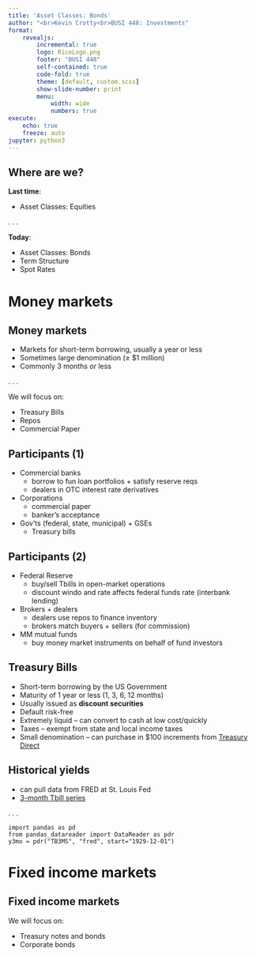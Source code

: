 ```yaml
---
title: 'Asset Classes: Bonds'
author: "<br>Kevin Crotty<br>BUSI 448: Investments"
format: 
    revealjs:
        incremental: true
        logo: RiceLogo.png
        footer: "BUSI 448"
        self-contained: true
        code-fold: true
        theme: [default, custom.scss]
        show-slide-number: print
        menu: 
            width: wide
            numbers: true             
execute:
    echo: true
    freeze: auto
jupyter: python3
---
```



## Where are we?
**Last time**:

::: {.nonincremental}
- Asset Classes: Equities
:::

. . . 

**Today**:

::: {.nonincremental}
- Asset Classes: Bonds
- Term Structure
- Spot Rates
:::


# Money markets

## Money markets

- Markets for short-term borrowing, usually a year or less
- Sometimes large denomination ($\ge$ $1 million)
- Commonly 3 months or less

. . . 

We will focus on: 

- Treasury Bills
- Repos
- Commercial Paper
<!-- - Money Market Mutual Funds
- Shadow Banking System -->

## Participants (1)

- Commercial banks
  - borrow to fun loan portfolios + satisfy reserve reqs
  - dealers in OTC interest rate derivatives
- Corporations
  - commercial paper
  - banker's acceptance
- Gov'ts (federal, state, municipal) + GSEs
  - Treasury bills

## Participants (2)
- Federal Reserve
  - buy/sell Tbills in open-market operations
  - discount windo and rate affects federal funds rate (interbank lending)
- Brokers + dealers
  - dealers use repos to finance inventory
  - brokers match buyers + sellers (for commission)
- MM mutual funds
  - buy money market instruments on behalf of fund investors

## Treasury Bills

- Short-term borrowing by the US Government
- Maturity of 1 year or less (1, 3, 6, 12 months)
- Usually issued as **discount securities**
- Default risk-free 
- Extremely liquid – can convert to cash at low cost/quickly
- Taxes – exempt from state and local income taxes
- Small denomination – can purchase in $100 increments from [Treasury Direct](https://www.treasurydirect.gov/)

## Historical yields

- can pull data from FRED at St. Louis Fed
- [3-month Tbill series](https://fred.stlouisfed.org/series/TB3MS)

. . .

``` .python
import pandas as pd
from pandas_datareader import DataReader as pdr
y3mo = pdr("TB3MS", "fred", start="1929-12-01")
```

<!-- ## {background-iframe="https://fred.stlouisfed.org/series/TB3MS" background-interactive="True"} -->



# Fixed income markets

## Fixed income markets

We will focus on: 

- Treasury notes and bonds
- Corporate bonds

## {background-iframe="https://www.sifma.org/resources/research/fixed-income-chart/" background-interactive="True"}


## {background-iframe="http://bbcx-investments.com/risk/sbb" background-interactive="True"}


## {background-iframe="http://bbcx-investments.com/risk/sbb" background-interactive="True"}


## {background-iframe="http://bbcx-investments.com/risk/asset-classes" background-interactive="True"}

